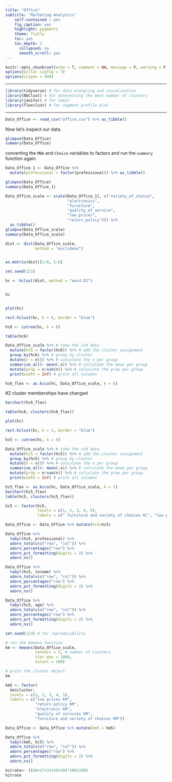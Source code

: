 ---
title: "Office"
subtitle: "Marketing Analytics"
    self-contained : yes
    fig_caption: yes
    highlight: pygments
    theme: flatly
    toc: yes
    toc_depth: 2
      collapsed: no
      smooth_scroll: yes
---

```{r setup, include = FALSE}
knitr::opts_chunk$set(echo = T, comment = NA, message = F, warning = F, fig.align = "center")
options(pillar.sigfig = 7)
options(scipen = 999)
```

----



```{r}

library(tidyverse) # for data wrangling and visualization
library(NbClust) # for determining the best number of clusters
library(janitor) # for tabyl
library(flexclust) # for segment profile plot
```

----

```{r}
Data_Office <- read_csv("office.csv") %>% as_tibble()
```

Now let's inspect our data.

```{r}
glimpse(Data_Office)
summary(Data_Office)
```

converting the `MBA` and `Choice` variables to factors and run the `summary` function again.

```{r}
Data_Office_1 <- Data_Office %>% 
  mutate(professional = factor(professional)) %>% as_tibble()

glimpse(Data_Office)        
summary(Data_Office_1)
```


```{r}
Data_Office_scale <- scale(Data_Office_1[, c("variety_of_choice",
                           "electronics",
                           "furniture",
                           "quality_of_service",
                           "low_prices",
                           "return_policy")]) %>% 
  as_tibble()
glimpse(Data_Office_scale)
summary(Data_Office_scale)
```


```{r}

dist <- dist(Data_Office_scale, 
             method = "euclidean")


as.matrix(dist)[1:6, 1:6]
```


```{r}
set.seed(123)

hc <- hclust(dist, method = "ward.D2")


hc


plot(hc)

rect.hclust(hc, k = 6, border = "blue")

hc6 <- cutree(hc, k = 6)
```

```{r}
table(hc6)
```

```{r}
Data_Office_scale %>% # take the std data
  mutate(hc6 = factor(hc6)) %>% # add the cluster assignment
  group_by(hc6) %>% # group by cluster
  mutate(n = n()) %>% # calculate the n per group 
  summarise_all(~ mean(.x)) %>% # calculate the mean per group 
  mutate(prop = n/sum(n)) %>% # calculate the prop per group 
  print(width = Inf) # print all columns

```
  
  

```{r}
hc6_flex <- as.kcca(hc, Data_Office_scale, k = 6)
```
#2 cluster memberships have changed

```{r}
barchart(hc6_flex)
```


```{r}
table(hc6, clusters(hc6_flex))


```

```{r}

plot(hc)

rect.hclust(hc, k = 5, border = "blue")

hc5 <- cutree(hc, k = 5)

Data_Office_scale %>% # take the std data
  mutate(hc5 = factor(hc5)) %>% # add the cluster assignment
  group_by(hc5) %>% # group by cluster
  mutate(n = n()) %>% # calculate the n per group 
  summarise_all(~ mean(.x)) %>% # calculate the mean per group 
  mutate(prop = n/sum(n)) %>% # calculate the prop per group 
  print(width = Inf) # print all columns
```



```{r}
hc5_flex <- as.kcca(hc, Data_Office_scale, k = 5)
barchart(hc5_flex)
table(hc5, clusters(hc5_flex))
```



```{r}
hc5 <- factor(hc5, 
              levels = c(1, 2, 3, 4, 5),
              labels = c(" furniture and variety of choices HC", "low prices HC", "return policy HC", "electronic HC", "quality of services HC" ))
```




```{r}
Data_Office <- Data_Office %>% mutate(hc5=hc5)
```
```{r}
Data_Office %>%
  tabyl(hc5, professional) %>% 
  adorn_totals(c("row", "col")) %>% 
  adorn_percentages("row") %>%
  adorn_pct_formatting(digits = 2) %>%
  adorn_ns() 
```


```{r}
Data_Office %>%
  tabyl(hc5, income) %>% 
  adorn_totals(c("row", "col")) %>% 
  adorn_percentages("row") %>%
  adorn_pct_formatting(digits = 2) %>%
  adorn_ns() 
```

```{r}
Data_Office %>%
  tabyl(hc5, age) %>% 
  adorn_totals(c("row", "col")) %>% 
  adorn_percentages("row") %>%
  adorn_pct_formatting(digits = 2) %>%
  adorn_ns() 
```


```{r}
set.seed(123) # for reproducibility

# run the kmeans function
km <- kmeans(Data_Office_scale, 
             centers = 5, # numner of clusters
             iter.max = 1000,
             nstart = 100)

# print the cluster object
km
```

```{r}
km5 <- factor(
  km$cluster,
  levels = c(1, 2, 3, 4, 5),
  labels = c("low prices KM", 
             "return policy KM",
             "electronic KM",
             "quality of services KM",
             "furniture and variety of choices KM"))
```


```{r}
Data_Office <- Data_Office %>% mutate(km5 = km5)
```



```{r}
Data_Office %>%
  tabyl(km5, hc5) %>% 
  adorn_totals(c("row", "col")) %>% 
  adorn_percentages("row") %>%
  adorn_pct_formatting(digits = 2) %>%
  adorn_ns()
```

```{r}
hitrate<- ((60+17+33+29+59)*100/200)
hitrate

```









